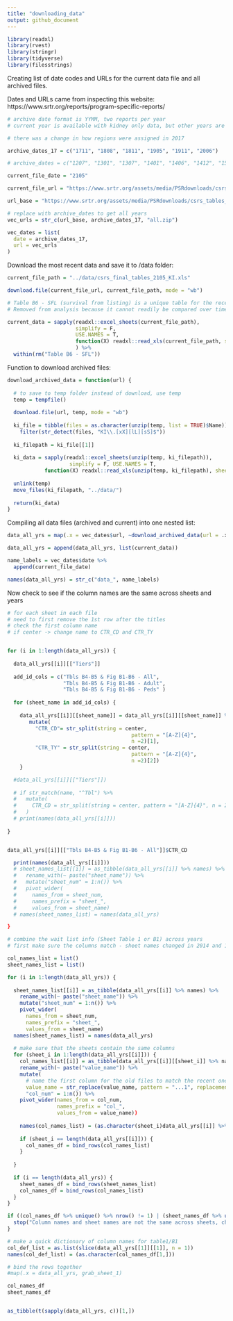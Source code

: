 ```yaml
---
title: "downloading_data"
output: github_document
---
```


```r
library(readxl)
library(rvest)
library(stringr)
library(tidyverse)
library(filesstrings)
```

Creating list of date codes and URLs for the current data file and all archived files.

Dates and URLs came from inspecting this website:
https://www.srtr.org/reports/program-specific-reports/


```r

# archive date format is YYMM, two reports per year
# current year is available with kidney only data, but other years are in .zip

# there was a change in how regions were assigned in 2017

archive_dates_17 = c("1711", "1808", "1811", "1905", "1911", "2006")

# archive_dates = c("1207", "1301", "1307", "1401", "1406", "1412", "1506", "1512", "1606", "1701", "1707", "1711", "1808", "1811", "1905", "1911", "2006")

current_file_date = "2105"

current_file_url = "https://www.srtr.org/assets/media/PSRdownloads/csrs_tables/csrs_final_tables_2105_KI.xls"

url_base = "https://www.srtr.org/assets/media/PSRdownloads/csrs_tables_all/csrs_final_tables_"

# replace with archive_dates to get all years
vec_urls = str_c(url_base, archive_dates_17, "all.zip")

vec_dates = list(
  date = archive_dates_17,
  url = vec_urls
)
```

Download the most recent data and save it to /data folder:

```r

current_file_path = "../data/csrs_final_tables_2105_KI.xls"

download.file(current_file_url, current_file_path, mode = "wb")

# Table B6 - SFL (survival from listing) is a unique table for the recent data
# Removed from analysis because it cannot readily be compared over time

current_data = sapply(readxl::excel_sheets(current_file_path), 
                      simplify = F, 
                      USE.NAMES = T, 
                      function(X) readxl::read_xls(current_file_path, sheet = X)
                      ) %>%
  within(rm("Table B6 - SFL"))


```

Function to download archived files:

```r

download_archived_data = function(url) {
  
  # to save to temp folder instead of download, use temp
  temp = tempfile()
  
  download.file(url, temp, mode = "wb")
  
  ki_file = tibble(files = as.character(unzip(temp, list = TRUE)$Name)) %>% 
    filter(str_detect(files, "KI\\.[xX][lL][sS]$"))
  
  ki_filepath = ki_file[[1]]
  
  ki_data = sapply(readxl::excel_sheets(unzip(temp, ki_filepath)), 
                    simplify = F, USE.NAMES = T,
            function(X) readxl::read_xls(unzip(temp, ki_filepath), sheet = X))
  
  unlink(temp)
  move_files(ki_filepath, "../data/")
  
  return(ki_data)
}
```

Compiling all data files (archived and current) into one nested list:

```r

data_all_yrs = map(.x = vec_dates$url, ~download_archived_data(url = .x))

data_all_yrs = append(data_all_yrs, list(current_data))

name_labels = vec_dates$date %>% 
  append(current_file_date)

names(data_all_yrs) = str_c("data_", name_labels)

```


Now check to see if the column names are the same across sheets and years

```r

# for each sheet in each file
# need to first remove the 1st row after the titles
# check the first column name
# if center -> change name to CTR_CD and CTR_TY


for (i in 1:length(data_all_yrs)) {
  
  data_all_yrs[[i]][["Tiers"]]
  
  add_id_cols = c("Tbls B4-B5 & Fig B1-B6 - All", 
                  "Tbls B4-B5 & Fig B1-B6 - Adult", 
                  "Tbls B4-B5 & Fig B1-B6 - Peds" )
  
  for (sheet_name in add_id_cols) {
    
    data_all_yrs[[i]][[sheet_name]] = data_all_yrs[[i]][[sheet_name]] %>%
       mutate(
         "CTR_CD"= str_split(string = center,
                                        pattern = "[A-Z]{4}",
                                        n =2)[1],
         "CTR_TY" = str_split(string = center,
                                        pattern = "[A-Z]{4}",
                                        n =2)[2])
    }

  #data_all_yrs[[i]][["Tiers"]])
  
  # if str_match(name, "^Tbl") %>%
  #   mutate(
  #     CTR_CD = str_split(string = center, pattern = "[A-Z]{4}", n = 2)
  #   )
  # print(names(data_all_yrs[[i]]))
    
}


data_all_yrs[[i]][["Tbls B4-B5 & Fig B1-B6 - All"]]$CTR_CD

  print(names(data_all_yrs[[i]]))
  # sheet_names_list[[i]] = as_tibble(data_all_yrs[[i]] %>% names) %>%
  #   rename_with(~ paste("sheet_name")) %>%
  #   mutate("sheet_num" = 1:n()) %>%
  #   pivot_wider(
  #     names_from = sheet_num, 
  #     names_prefix = "sheet_", 
  #     values_from = sheet_name)
  # names(sheet_names_list) = names(data_all_yrs)

}
```

```r

# combine the wait list info (Sheet Table 1 or B1) across years
# first make sure the columns match - sheet names changed in 2014 and 11/2017

col_names_list = list()
sheet_names_list = list()

for (i in 1:length(data_all_yrs)) {
  
  sheet_names_list[[i]] = as_tibble(data_all_yrs[[i]] %>% names) %>%
    rename_with(~ paste("sheet_name")) %>%
    mutate("sheet_num" = 1:n()) %>%
    pivot_wider(
      names_from = sheet_num, 
      names_prefix = "sheet_", 
      values_from = sheet_name)
  names(sheet_names_list) = names(data_all_yrs)
  
  # make sure that the sheets contain the same columns
  for (sheet_i in 1:length(data_all_yrs[[i]])) {
    col_names_list[[i]] = as_tibble(data_all_yrs[[i]][[sheet_i]] %>% names) %>%
    rename_with(~ paste("value_name")) %>%
    mutate(
      # name the first column for the old files to match the recent ones
      value_name = str_replace(value_name, pattern = "...1", replacement = "ENTIRE_NAME"), 
      "col_num" = 1:n()) %>%
    pivot_wider(names_from = col_num, 
                names_prefix = "col_", 
                values_from = value_name))
    
    names(col_names_list) = (as.character(sheet_i)data_all_yrs[[i]] %>% names)
    
    if (sheet_i == length(data_all_yrs[[i]])) {
      col_names_df = bind_rows(col_names_list)
    }
    
  }
  
  if (i == length(data_all_yrs)) {
    sheet_names_df = bind_rows(sheet_names_list)
    col_names_df = bind_rows(col_names_list)
  }
}

if ((col_names_df %>% unique() %>% nrow() != 1) | (sheet_names_df %>% unique() %>% nrow() != 1)) {
  stop("Column names and sheet names are not the same across sheets, check data again")
}

# make a quick dictionary of column names for table1/B1
col_def_list = as.list(slice(data_all_yrs[[1]][[1]], n = 1))
names(col_def_list) = (as.character(col_names_df[1,]))

# bind the rows together
#map(.x = data_all_yrs, grab_sheet_1)

col_names_df
sheet_names_df


as_tibble(t(sapply(data_all_yrs, c))[1,])
```
